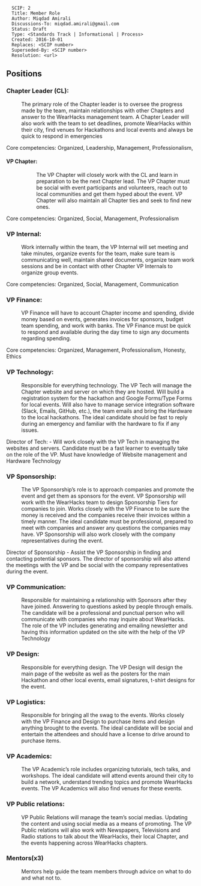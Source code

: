 <pre>
  SCIP: 2
  Title: Member Role
  Author: Miqdad Amirali
  Discussions-To: miqdad.amirali@gmail.com
  Status: Draft
  Type: <Standards Track | Informational | Process>
  Created: 2016-10-01
  Replaces: <SCIP number>
  Superseded-By: <SCIP number>
  Resolution: <url>
</pre>

==Positions==
===Chapter Leader (CL): ===
:The primary role of the Chapter leader is to oversee the progress made by the team, maintain relationships with other Chapters and answer to the WearHacks management team. A Chapter Leader will also work with the team to set deadlines, promote WearHacks within their city, find venues for Hackathons and local events and always be quick to respond in emergencies
Core competencies: Organized, Leadership, Management, Professionalism,
====VP Chapter:====
::The VP Chapter will closely work with the CL and learn in preparation to be the next Chapter lead. The VP Chapter must be social with event participants and volunteers, reach out to local communities and get them hyped about the event. VP Chapter will also maintain all Chapter ties and seek to find new ones.
Core competencies: Organized, Social, Management, Professionalism

===VP Internal:===
:Work internally within the team, the VP Internal will set meeting and take minutes, organize events for the team, make sure team is communicating well, maintain shared documents, organize team work sessions and be in contact with other Chapter VP Internals to organize group events.
Core competencies: Organized, Social, Management, Communication

===VP Finance:===
:VP Finance will have to account Chapter income and spending, divide money based on events, generates invoices for sponsors, budget team spending, and work with banks. The VP Finance must be quick to respond and available during the day time to sign any documents regarding spending.
Core competencies: Organized, Management, Professionalism, Honesty, Ethics

===VP Technology:===
:Responsible for everything technology. The VP Tech will manage the Chapter website and server on which they are hosted. Will build a registration system for the hackathon and Google Forms/Type Forms for local events. Will also have to manage service integration software (Slack, Emails, GitHub, etc.), the team emails and bring the Hardware to the local hackathons. The ideal candidate should be fast to reply during an emergency and familiar with the hardware to fix if any issues.
Director of Tech:
- Will work closely with the VP Tech in managing the websites and servers. Candidate must be a fast learner to eventually take on the role of the VP. Must have knowledge of Website management and Hardware Technology

===VP Sponsorship:===
:The VP Sponsorship’s role is to approach companies and promote the event and get them as sponsors for the event. VP Sponsorship will work with the WearHacks team to design Sponsorship Tiers for companies to join. Works closely with the VP Finance to be sure the money is received and the companies receive their invoices within a timely manner. The ideal candidate must be professional, prepared to meet with companies and answer any questions the companies may have. VP Sponsorship will also work closely with the company representatives during the event.
Director of Sponsorship
- Assist the VP Sponsorship in finding and contacting potential sponsors. The director of sponsorship will also attend the meetings with the VP and be social with the company representatives during the event.

===VP Communication:===
:Responsible for maintaining a relationship with Sponsors after they have joined. Answering to questions asked by people through emails. The candidate will be a professional and punctual person who will communicate with companies who may inquire about WearHacks. The role of the VP includes generating and emailing newsletter and having this information updated on the site with the help of the VP Technology

===VP Design:===
:Responsible for everything design. The VP Design will design the main page of the website as well as the posters for the main Hackathon and other local events, email signatures, t-shirt designs for the event.

===VP Logistics:===
:Responsible for bringing all the swag to the events. Works closely with the VP Finance and Design to purchase items and design anything brought to the events. The ideal candidate will be social and entertain the attendees and should have a license to drive around to purchase items.

===VP Academics:===
:The VP Academic’s role includes organizing tutorials, tech talks, and workshops. The ideal candidate will attend events around their city to build a network, understand trending topics and promote WearHacks events. The VP Academics will also find venues for these events.

===VP Public relations:===
:VP Public Relations will manage the team’s social medias. Updating the content and using social media as a means of promoting. The VP Public relations will also work with Newspapers, Televisions and Radio stations to talk about the WearHacks, their local Chapter, and the events happening across WearHacks chapters.

===Mentors(x3)===
:Mentors help guide the team members through advice on what to do and what not to.
